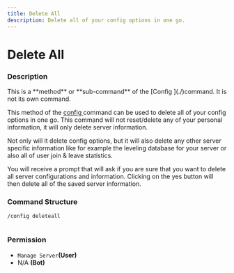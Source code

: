```yaml
---
title: Delete All
description: Delete all of your config options in one go.
---
```


# Delete All

### Description

<Callout type="warning">
This is a **method** or **sub-command** of the [Config ](./)command. It is not its own command.
</Callout>

This method of the [config ](./)command can be used to delete all of your config options in one go. This command will not reset/delete any of your personal information, it will only delete server information.

Not only will it delete config options, but it will also delete any other server specific information like for example the leveling database for your server or also all of user join & leave statistics.

You will receive a prompt that will ask if you are sure that you want to delete all server configurations and information. Clicking on the yes button will then delete all of the saved server information.

### Command Structure

```
/config deleteall
```

<figure><img src="https://i.imgur.com/puEUAm7.png" alt="" /><figcaption></figcaption></figure>

### **Permission**

* `Manage Server`**(User)**
* N/A **(Bot)**

